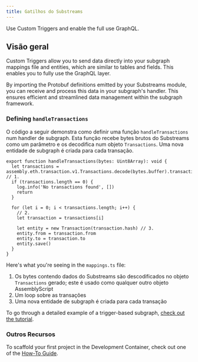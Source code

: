 ```yaml
---
title: Gatilhos do Substreams
---
```


Use Custom Triggers and enable the full use GraphQL.

## Visão geral

Custom Triggers allow you to send data directly into your subgraph mappings file and entities, which are similar to tables and fields. This enables you to fully use the GraphQL layer.

By importing the Protobuf definitions emitted by your Substreams module, you can receive and process this data in your subgraph's handler. This ensures efficient and streamlined data management within the subgraph framework.

### Defining `handleTransactions`

O código a seguir demonstra como definir uma função `handleTransactions` num handler de subgraph. Esta função recebe bytes brutos do Substreams como um parâmetro e os decodifica num objeto `Transactions`. Uma nova entidade de subgraph é criada para cada transação.

```tsx
export function handleTransactions(bytes: Uint8Array): void {
  let transactions = assembly.eth.transaction.v1.Transactions.decode(bytes.buffer).transactions // 1.
  if (transactions.length == 0) {
    log.info('No transactions found', [])
    return
  }

  for (let i = 0; i < transactions.length; i++) {
    // 2.
    let transaction = transactions[i]

    let entity = new Transaction(transaction.hash) // 3.
    entity.from = transaction.from
    entity.to = transaction.to
    entity.save()
  }
}
```

Here's what you're seeing in the `mappings.ts` file:

1. Os bytes contendo dados do Substreams são descodificados no objeto `Transactions` gerado; este é usado como qualquer outro objeto AssemblyScript
2. Um loop sobre as transações
3. Uma nova entidade de subgraph é criada para cada transação

To go through a detailed example of a trigger-based subgraph, [check out the tutorial](/sps/tutorial/).

### Outros Recursos

To scaffold your first project in the Development Container, check out one of the [How-To Guide](/substreams/developing/devcontainer/).
